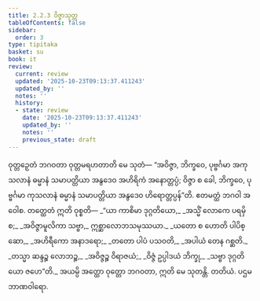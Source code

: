 ```yaml
---
title: 2.2.3 ဝိဇ္ဇာသုတ္တ
tableOfContents: false
sidebar:
  order: 3
type: tipitaka
basket: su
book: it
review:
  current: review
  updated: '2025-10-23T09:13:37.411243'
  updated_by: ''
  notes: ''
  history:
  - state: review
    date: '2025-10-23T09:13:37.411243'
    updated_by: ''
    notes: ''
    previous_state: draft
---
```



<ReviewStatus review={frontmatter.review} showDetails={true} />

<HypothesisAnnotation frontmatter={frontmatter} />

<DynamicBreadcrumb />

<Division number="40" book="it" e="ch" v="18" p="218">

<Paragraph number="251" book="it">
ဝုတ္တဉှေတံ ဘဂဝတာ ဝုတ္တမရဟတာတိ မေ သုတံ—
</Paragraph>

<Paragraph number="252" book="it">
“အဝိဇ္ဇာ, ဘိက္ခဝေ, ပုဗ္ဗင်္ဂမာ အကုသလာနံ ဓမ္မာနံ သမာပတ္တိယာ အနွဒေဝ အဟိရိကံ အနောတ္တပ္ပံ; ဝိဇ္ဇာ စ ခေါ, ဘိက္ခဝေ, ပုဗ္ဗင်္ဂမာ ကုသလာနံ ဓမ္မာနံ သမာပတ္တိယာ အနွဒေဝ ဟိရောတ္တပ္ပန်”တိ. ဧတမတ္ထံ ဘဂဝါ အဝေါစ. တတ္ထေတံ ဣတိ ဝုစ္စတိ—
</Paragraph>

<Paragraph number="253" type="verses" book="it">
_“ယာ ကာစိမာ ဒုဂ္ဂတိယော,_  
_အသ္မိံ လောကေ ပရမှိ စ;_  
_အဝိဇ္ဇာမူလိကာ သဗ္ဗာ,_  
ဣစ္ဆာလောဘသမုဿယာ._  

</Paragraph>

<Paragraph number="254" type="verses" book="it">
_ယတော စ ဟောတိ ပါပိစ္ဆော,_  
_အဟိရီကော အနာဒရော;_  
_တတော ပါပံ ပသဝတိ,_  
_အပါယံ တေန ဂစ္ဆတိ._  

</Paragraph>

<Paragraph number="255" type="verses" book="it">
_တသ္မာ ဆန္ဒဉ္စ လောဘဉ္စ,_  
_အဝိဇ္ဇဉ္စ ဝိရာဇယံ;_  
_ဝိဇ္ဇံ ဥပ္ပါဒယံ ဘိက္ခု,_  
_သဗ္ဗာ ဒုဂ္ဂတိယော ဇဟေ”တိ._  

</Paragraph>

<Paragraph number="256" book="it">
အယမ္ပိ အတ္ထော ဝုတ္တော ဘဂဝတာ, ဣတိ မေ သုတန္တိ.

</Paragraph>
</Division>

<Paragraph number="257" type="center" book="it">
တတိယံ.



</Paragraph>

<Paragraph number="258" type="center" book="it">
ပဌမဘာဏဝါရော.
</Paragraph>